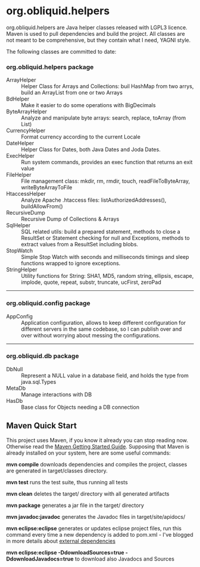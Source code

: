 = org.obliquid.helpers = 

org.obliquid.helpers are Java helper classes released with LGPL3 licence.
Maven is used to pull dependencies and build the project. All classes are not
meant to be comprehensive, but they contain what I need, YAGNI style.

The following classes are committed to date:

=== org.obliquid.helpers package ===

;ArrayHelper
: Helper Class for Arrays and Collections: buil HashMap from two arrys, build an ArrayList from one or two Arrays
;BdHelper
: Make it easier to do some operations with BigDecimals
;ByteArrayHelper
: Analyze and manipulate byte arrays: search, replace, toArray (from List)
;CurrencyHelper
: Format currency according to the current Locale
;DateHelper
: Helper Class for Dates, both Java Dates and Joda Dates.
;ExecHelper
: Run system commands, provides an exec function that returns an exit value
;FileHelper
: File management class: mkdir, rm, rmdir, touch, readFileToByteArray, writeByteArrayToFile
;HtaccessHelper
: Analyze Apache .htaccess files: listAuthorizedAddresses(), buildAllowFrom()
;RecursiveDump
: Recursive Dump of Collections & Arrays
;SqlHelper
: SQL related utils: build a prepared statement, methods to close a ResultSet or Statement checking for null and Exceptions, methods to extract values from a ResultSet including blobs.
;StopWatch 
: Simple Stop Watch with seconds and milliseconds timings and sleep functions wrapped to ignore exceptions.
;StringHelper
: Utility functions for String: SHA1, MD5, random string, ellipsis, escape, implode, quote, repeat, substr, truncate, ucFirst, zeroPad

----

=== org.obliquid.config package ===

;AppConfig
: Application configuration, allows to keep different configuration for different servers in the same codebase, so I can publish over and over without worrying about messing the configurations.

----

=== org.obliquid.db package ===

;DbNull
: Represent a NULL value in a database field, and holds the type from java.sql.Types
;MetaDb
: Manage interactions with DB
;HasDb
: Base class for Objects needing a DB connection


== Maven Quick Start ==

This project uses Maven, if you know it already you can stop reading now. Otherwise read the [http://maven.apache.org/guides/getting-started/index.html Maven Getting Started Guide].  Supposing that Maven is already installed on your system, here are some useful commands:

'''mvn compile''' downloads dependencies and compiles the project, classes are generated in
target/classes directory.

'''mvn test''' runs the test suite, thus running all tests

'''mvn clean''' deletes the target/ directory with all generated artifacts

'''mvn package''' generates a jar file in the target/ directory

'''mvn javadoc:javadoc''' generates the Javadoc files in target/site/apidocs/

'''mvn eclipse:eclipse''' generates or updates eclipse project files, run this command every time a new dependency is added to pom.xml - I've blogged in more details about [http://www.stefanolocati.it/blog/?p=917 external dependencies]

'''mvn eclipse:eclipse -DdownloadSources=true  -DdownloadJavadocs=true''' to download also Javadocs and Sources


